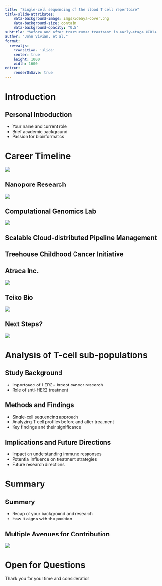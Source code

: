 ```yaml
---
title: "Single-cell sequencing of the blood T cell repertoire"
title-slide-attributes:
    data-background-image: imgs/ideaya-cover.png
    data-background-size: contain
    data-background-opacity: "0.5"
subtitle: "before and after trastuzumab treatment in early-stage HER2+ breast cancer"
author: "John Vivian, et al."
format: 
  revealjs:
    transition: 'slide'
    center: true
    height: 1000
    width: 1600
editor: 
    renderOnSave: true
---
```


# Introduction  {background-color=#f0f4f7}

## Personal Introduction  {background-color=#f0f4f7}
- Your name and current role
- Brief academic background
- Passion for bioinformatics

# Career Timeline {background-color=#f0f4f7}
![](imgs/timeline.png)

## Nanopore Research {background-color=#f0f4f7}
![](imgs/timeline_nanopore.png)

## Computational Genomics Lab {background-color=#f0f4f7}
![](imgs/timeline_grad.png)

## Scalable Cloud-distributed Pipeline Management {background-color=#f0f4f7}

## Treehouse Childhood Cancer Initiative {background-color=#f0f4f7}

## Atreca Inc. {background-color=#f0f4f7}
![](imgs/timeline_atreca.png)

## Teiko Bio {background-color=#f0f4f7}
![](imgs/timeline_teiko.png)

## Next Steps? {background-color=#f0f4f7}
![](imgs/timeline_ideaya.png)

# Analysis of T-cell sub-populations {background-color=#f0f4f7}

## Study Background {background-color=#f0f4f7}
- Importance of HER2+ breast cancer research
- Role of anti-HER2 treatment

## Methods and Findings {background-color=#f0f4f7}
- Single-cell sequencing approach
- Analyzing T cell profiles before and after treatment
- Key findings and their significance

## Implications and Future Directions {background-color=#f0f4f7}
- Impact on understanding immune responses
- Potential influence on treatment strategies
- Future research directions

# Summary {background-color=#f0f4f7}

## Summary {background-color=#f0f4f7}
- Recap of your background and research
- How it aligns with the position

## Multiple Avenues for Contribution {background-color=#f0f4f7}

![](imgs/skills.png)

# Open for Questions {background-color=#f0f4f7}

Thank you for your time and consideration